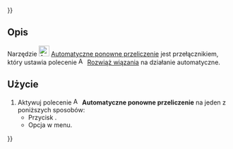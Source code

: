 {{UnfinishedDocu{{#translation:}}}}
<languages/>

{{Docnav/pl
|[[Assembly3_TracePartMove/pl|Śledź przesunięcie części]]
|[[Assembly3_SmartRecompute/pl|Inteligentne ponowne przeliczenie]]
|[[Assembly3_Workbench/pl|środowisko pracy Assembly3]]
|IconL=Assembly_Trace.svg‎‎
|IconR=Assembly_SmartRecompute.svg‎‎
|IconC=Assembly3_workbench_icon.svg
}}

{{GuiCommand/pl
|Name=Assembly3 AutoRecompute
|Name/pl=Assembly3: Inteligentne ponowne przeliczenie
|Icon=Assembly_AutoRecompute.svg‎‎
|MenuLocation=Assembly3 → Inteligentne ponowne przeliczenie
|Workbenches=[[Assembly3_Workbench/pl|Assembly3]]
}}

<span id="Description"></span>
==Opis==

Narzędzie [[Image:Assembly_AutoRecompute.svg|24px]] [[Assembly3_AutoRecompute/pl|Automatyczne ponowne przeliczenie]] jest przełącznikiem, który ustawia polecenie [[Image:Assembly3_workbench_icon.svg‎‎|16px]] [[Assembly3_ResolveConstraints/pl|Rozwiąż wiązania]] na działanie automatyczne.

<span id="Usage"></span>
==Użycie==

# Aktywuj polecenie [[Image:Assembly_AutoRecompute.svg|16px]] '''Automatyczne ponowne przeliczenie''' na jeden z poniższych sposobów:
#* Przycisk {{Button|[[Image:Assembly_AutoRecompute.svg|16px]] [[Assembly3_AutoRecompute/pl|Automatyczne ponowne przeliczenie]]}}.
#* Opcja {{MenuCommand|Assembly3 → [[Image:Assembly_AutoRecompute.svg|16px]] Automatyczne ponowne przeliczenie}} w menu.


{{Docnav/pl
|[[Assembly3_TracePartMove/pl|Śledź przesunięcie części]]
|[[Assembly3_SmartRecompute/pl|Inteligentne ponowne przeliczenie]]
|[[Assembly3_Workbench/pl|środowisko pracy Assembly3]]
|IconL=Assembly_Trace.svg‎‎
|IconR=Assembly_SmartRecompute.svg‎‎
|IconC=Assembly3_workbench_icon.svg
}}

{{Userdocnavi{{#translation:}}}}